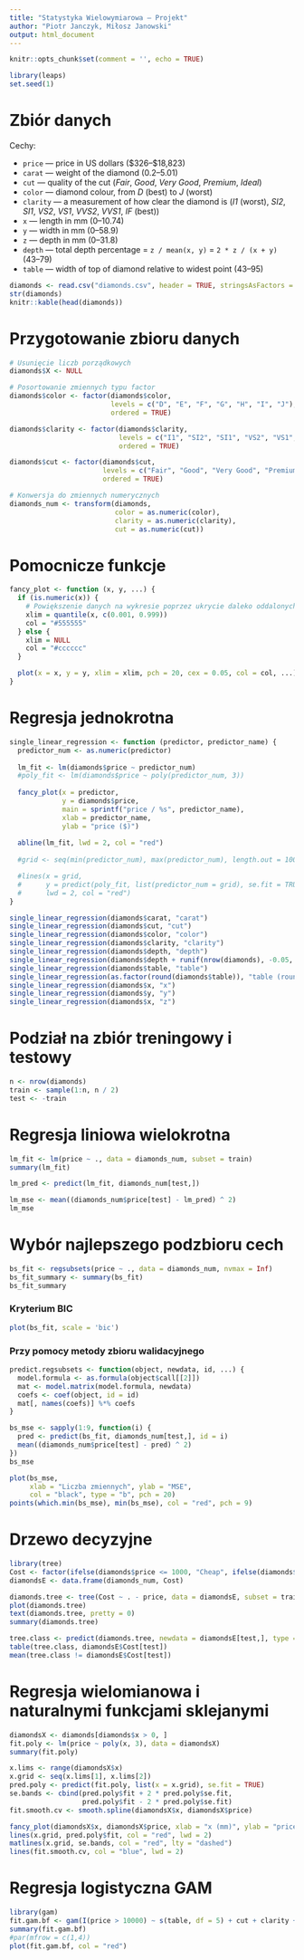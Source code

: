 ```yaml
---
title: "Statystyka Wielowymiarowa — Projekt"
author: "Piotr Janczyk, Miłosz Janowski"
output: html_document
---
```


```r
knitr::opts_chunk$set(comment = '', echo = TRUE)
```

```r
library(leaps)
set.seed(1)
```


# Zbiór danych

Cechy:  

* `price` — price in US dollars (\$326–\$18,823)
* `carat` — weight of the diamond (0.2–5.01)
* `cut` — quality of the cut (_Fair_, _Good_, _Very Good_, _Premium_, _Ideal_)
* `color` — diamond colour, from _D_ (best) to _J_ (worst)
* `clarity` — a measurement of how clear the diamond is (_I1_ (worst), _SI2_, _SI1_, _VS2_, _VS1_, _VVS2_, _VVS1_, _IF_ (best))
* `x` — length in mm (0–10.74)
* `y` — width in mm (0–58.9)
* `z` — depth in mm (0–31.8)
* `depth` — total depth percentage = `z / mean(x, y)` = `2 * z / (x + y)` (43–79)
* `table` — width of top of diamond relative to widest point (43–95)

```r
diamonds <- read.csv("diamonds.csv", header = TRUE, stringsAsFactors = TRUE)
str(diamonds)
knitr::kable(head(diamonds))
```


# Przygotowanie zbioru danych
```r
# Usunięcie liczb porządkowych
diamonds$X <- NULL

# Posortowanie zmiennych typu factor
diamonds$color <- factor(diamonds$color,
                         levels = c("D", "E", "F", "G", "H", "I", "J"),
                         ordered = TRUE)

diamonds$clarity <- factor(diamonds$clarity,
                           levels = c("I1", "SI2", "SI1", "VS2", "VS1", "VVS2", "VVS1", "IF"),
                           ordered = TRUE)

diamonds$cut <- factor(diamonds$cut,
                       levels = c("Fair", "Good", "Very Good", "Premium", "Ideal"),
                       ordered = TRUE)

# Konwersja do zmiennych numerycznych
diamonds_num <- transform(diamonds,
                          color = as.numeric(color),
                          clarity = as.numeric(clarity),
                          cut = as.numeric(cut))
```

# Pomocnicze funkcje

```r
fancy_plot <- function (x, y, ...) {
  if (is.numeric(x)) {
    # Powiększenie danych na wykresie poprzez ukrycie daleko oddalonych skrajnych punktów
    xlim = quantile(x, c(0.001, 0.999))
    col = "#555555"
  } else {
    xlim = NULL
    col = "#cccccc"
  }

  plot(x = x, y = y, xlim = xlim, pch = 20, cex = 0.05, col = col, ...)
}
```


# Regresja jednokrotna

```r

single_linear_regression <- function (predictor, predictor_name) {
  predictor_num <- as.numeric(predictor)
  
  lm_fit <- lm(diamonds$price ~ predictor_num)
  #poly_fit <- lm(diamonds$price ~ poly(predictor_num, 3))
  
  fancy_plot(x = predictor,
             y = diamonds$price,
             main = sprintf("price / %s", predictor_name),
             xlab = predictor_name,
             ylab = "price ($)")
  
  abline(lm_fit, lwd = 2, col = "red")
  
  #grid <- seq(min(predictor_num), max(predictor_num), length.out = 100)

  #lines(x = grid,
  #      y = predict(poly_fit, list(predictor_num = grid), se.fit = TRUE)$fit,
  #      lwd = 2, col = "red")
}

single_linear_regression(diamonds$carat, "carat")
single_linear_regression(diamonds$cut, "cut")
single_linear_regression(diamonds$color, "color")
single_linear_regression(diamonds$clarity, "clarity")
single_linear_regression(diamonds$depth, "depth")
single_linear_regression(diamonds$depth + runif(nrow(diamonds), -0.05, 0.05), "depth (with random noise)")
single_linear_regression(diamonds$table, "table")
single_linear_regression(as.factor(round(diamonds$table)), "table (rounded to nearest integer)")
single_linear_regression(diamonds$x, "x")
single_linear_regression(diamonds$y, "y")
single_linear_regression(diamonds$x, "z")
```

# Podział na zbiór treningowy i testowy

```r
n <- nrow(diamonds)
train <- sample(1:n, n / 2)
test <- -train
```

# Regresja liniowa wielokrotna

```r
lm_fit <- lm(price ~ ., data = diamonds_num, subset = train)
summary(lm_fit)

lm_pred <- predict(lm_fit, diamonds_num[test,])

lm_mse <- mean((diamonds_num$price[test] - lm_pred) ^ 2)
lm_mse
```

# Wybór najlepszego podzbioru cech

```r
bs_fit <- regsubsets(price ~ ., data = diamonds_num, nvmax = Inf)
bs_fit_summary <- summary(bs_fit)
bs_fit_summary
```

### Kryterium BIC

```r
plot(bs_fit, scale = 'bic')
```

### Przy pomocy metody zbioru walidacyjnego

```r
predict.regsubsets <- function(object, newdata, id, ...) {
  model.formula <- as.formula(object$call[[2]])
  mat <- model.matrix(model.formula, newdata)
  coefs <- coef(object, id = id)
  mat[, names(coefs)] %*% coefs
}

bs_mse <- sapply(1:9, function(i) {
  pred <- predict(bs_fit, diamonds_num[test,], id = i)
  mean((diamonds_num$price[test] - pred) ^ 2)
})
bs_mse

plot(bs_mse, 
     xlab = "Liczba zmiennych", ylab = "MSE",
     col = "black", type = "b", pch = 20)
points(which.min(bs_mse), min(bs_mse), col = "red", pch = 9)
```

# Drzewo decyzyjne
```r
library(tree)
Cost <- factor(ifelse(diamonds$price <= 1000, "Cheap", ifelse(diamonds$price <= 10000, "Moderate", "Expansive")))
diamondsE <- data.frame(diamonds_num, Cost)

diamonds.tree <- tree(Cost ~ . - price, data = diamondsE, subset = train)
plot(diamonds.tree)
text(diamonds.tree, pretty = 0)
summary(diamonds.tree)

tree.class <- predict(diamonds.tree, newdata = diamondsE[test,], type = "class")
table(tree.class, diamondsE$Cost[test])
mean(tree.class != diamondsE$Cost[test])

```

# Regresja wielomianowa i naturalnymi funkcjami sklejanymi
```r
diamondsX <- diamonds[diamonds$x > 0, ]
fit.poly <- lm(price ~ poly(x, 3), data = diamondsX)
summary(fit.poly)

x.lims <- range(diamondsX$x)
x.grid <- seq(x.lims[1], x.lims[2])
pred.poly <- predict(fit.poly, list(x = x.grid), se.fit = TRUE)
se.bands <- cbind(pred.poly$fit + 2 * pred.poly$se.fit, 
                  pred.poly$fit - 2 * pred.poly$se.fit)
fit.smooth.cv <- smooth.spline(diamondsX$x, diamondsX$price)

fancy_plot(diamondsX$x, diamondsX$price, xlab = "x (mm)", ylab = "price ($)")
lines(x.grid, pred.poly$fit, col = "red", lwd = 2)
matlines(x.grid, se.bands, col = "red", lty = "dashed")
lines(fit.smooth.cv, col = "blue", lwd = 2)
```

# Regresja logistyczna GAM
```r
library(gam)
fit.gam.bf <- gam(I(price > 10000) ~ s(table, df = 5) + cut + clarity + color, data = diamonds, family = binomial)
summary(fit.gam.bf)
#par(mfrow = c(1,4))
plot(fit.gam.bf, col = "red")
```

